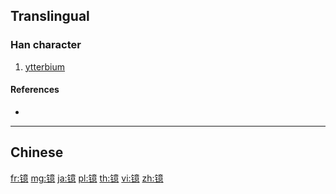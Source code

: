 {{character info/new}}
{{also|鐿}}
==Translingual==

===Han character===
{{Han char|rn=167|rad=钅|as=13|sn=18|four=|canj=CYTP,OPYTP,XCYTP}}

# [[ytterbium]]

====References====
* {{Han ref|kx=1328.061|hdz=64265.160|uh=9571|ud=38257}}

----

==Chinese==
{{zh-see|鐿}}

[[fr:镱]]
[[mg:镱]]
[[ja:镱]]
[[pl:镱]]
[[th:镱]]
[[vi:镱]]
[[zh:镱]]